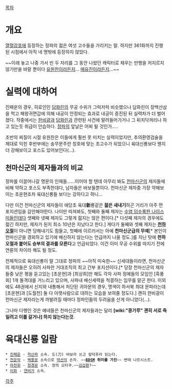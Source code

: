 [[목차]]

= 개요 =
[[열혈강호]]에 등장하는 정파의 젊은 여섯 고수들을 가리키는 말. 
하지만 361화까지 진행된 시점에서 아직 네 명밖에 등장하지 않았다.

~~이래 놓고 나중 가서 빈 두 자리를 그 동안 나왔던 캐릭터로 채우는 만행을 저지르지 않기만을 바랄 뿐이다 [[유원찬]]이라든지... [[매유진]]이라든지...~~
= 실력에 대하여 =
진패운의 경우, 히로인인 [[담화린]]의 무공 수위가 그럭저럭 비슷했으나 담화린이 장백산삼을 먹고 패왕귀면갑에 의해 내공이 안정되는 효과로 내공이 증진된 뒤 실력차가 더 벌어졌다.
작중에서는 [[한비광]]과 [[담화린]]과 관련된 사건에 말려들어가거나 그 뒤치닥꺼리나 하고 있는듯 취급이 안습하다. [[정파]]의 앞날은 어찌 될 것인가..... 

초반의 찌질이 시절 유원찬은 이들에게 훨씬 못 미치는 실력이었지만, 추의환영검술을 제대로 익힌 후반부에는 송무문주란 칭호에 맞는 초고수가 되었으니 육대신룡보다 웬지 더 강해보이고 포스도 있어보인다(...).
== 천마신군의 제자들과의 비교 ==
정파를 이끌어나갈 명문의 인재들......이어야 할 텐데 아무리 봐도 [[천마신군]]의 제자들에 비해 약하고 포스도 부족한데다, 남자들은 바보들뿐이다. 천마신군 제자중 가장 약해보이는 초운현조차 육대신룡들 보다는 강하다고 하니...

다만 이건 천마신군의 제자들이 애당초 육대'''新'''룡같은 '''젊은 새내기'''하곤 거리가 아주 먼 포지션임을 감안해야한다. 나이만 따져봐도, 첫째와 둘째 제자는 [[미중년|수염 덥수룩한 나이스 미들]]인데다 셋째와 넷째 제자도 그렇게 젊지는 않은 편이다.[* 다섯째 제자의 경우에도 젊긴 하지만, 제자가 된지 최소 10년은 지났다고 한다.] 게다가 둘째와 셋째 제자는 '''[[천하오절]]'''이 아니면 당해내기도 힘들고, 첫째에 이르러서는 아예 '''천마신군급의 무예'''[* 본인이 천마신군을 경외하고 있기에 배신하지 않는다는 언급까지 나올 정도.]를 지닌 탓에 '''천하오절과 붙어도 승부의 결과를 모른다'''고 언급되었다. 이건 이미 무공 수위를 따지기 전에 연륜의 차이라 해도 될 정도.

전체적으로 육대신룡이 말 그대로 정파의 ~~아직 미숙한~~ 신세대들이라면, 천마신군의 제자들은 오히려 사파란 거대조직의 최고 간부 포지션이다.[* 당장 천마신군의 제자들중 낮은 평을 듣고있는 [초운현]과 [최상희]만 해도 각자 사파 정예들의 모임인 [흑풍회] 1개 돌격대를 거느리고 있으며, 사파내 배신세력을 척결하는 임무를 맡곤 한다. 이외에도 48권에서 신지와 내통해서 처단된 귀아문의 경우, 명색이 하서북 최대 문파라는데 [초운현]과 [도월천] 둘 다 아랫사람으로 대하는 모습을 보여줄 정도다.] 괜히 한비광이 천마신군 제자라는게 까발려질 때마다 정파인들의 두려움을 산게 아니었다(...).

그나마 다행인 것은 얘네들은 천마신군의 제자들과는 달리 '''[wiki:"콩가루" 괜히 서로 죽일려고 이를 갈거나] 하지 않는다는것'''.
= 육대신룡 일람 =
 * [[진패운]] - [[학산파]] 소속. 도(刀) 바보라 쓰고 칼덕후라 읽는다.
 * [[천운악]] - [[벽풍문]] 소속으로 [[약선]]의 손자. ~~'''[[BDSM]] 취미를 가진'''~~ 변태 나르시스트.
 * [[마천휘]] - [[청경문]] 소속. 정의 오타쿠.~~[[김갑환]]?~~
 * [[이화]] - [[연비가]] 소속.

[[각주]]
